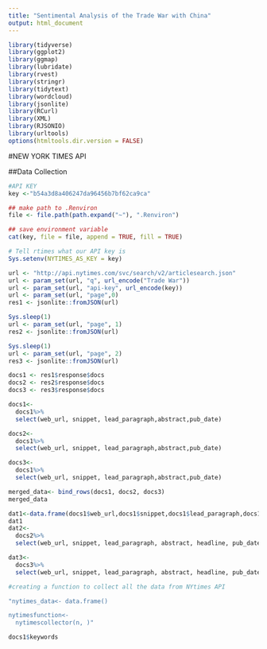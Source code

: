 ```yaml
---
title: "Sentimental Analysis of the Trade War with China"
output: html_document
---
```


```r
library(tidyverse)
library(ggplot2)
library(ggmap)
library(lubridate)
library(rvest)
library(stringr)
library(tidytext)
library(wordcloud)
library(jsonlite)
library(RCurl)
library(XML)
library(RJSONIO)
library(urltools)
options(htmltools.dir.version = FALSE)
```



#NEW YORK TIMES API

##Data Collection
```r

#API KEY
key <-"b54a3d8a406247da96456b7bf62ca9ca"

## make path to .Renviron
file <- file.path(path.expand("~"), ".Renviron")

## save environment variable
cat(key, file = file, append = TRUE, fill = TRUE)
```

```r
# Tell rtimes what our API key is
Sys.setenv(NYTIMES_AS_KEY = key)
```


```r
url <- "http://api.nytimes.com/svc/search/v2/articlesearch.json"
url <- param_set(url, "q", url_encode("Trade War"))
url <- param_set(url, "api-key", url_encode(key))
url <- param_set(url, "page",0)
res1 <- jsonlite::fromJSON(url)

Sys.sleep(1)
url <- param_set(url, "page", 1)
res2 <- jsonlite::fromJSON(url)

Sys.sleep(1)
url <- param_set(url, "page", 2)
res3 <- jsonlite::fromJSON(url)

docs1 <- res1$response$docs
docs2 <- res2$response$docs
docs3 <- res3$response$docs

docs1<-
  docs1%>%
  select(web_url, snippet, lead_paragraph,abstract,pub_date)

docs2<-
  docs1%>%
  select(web_url, snippet, lead_paragraph,abstract,pub_date)

docs3<-
  docs1%>%
  select(web_url, snippet, lead_paragraph,abstract,pub_date)

merged_data<- bind_rows(docs1, docs2, docs3)
merged_data
```

```r
dat1<-data.frame(docs1$web_url,docs1$snippet,docs1$lead_paragraph,docs1$pub_date,docs1$headline, docs1$abstract)
dat1
dat2<-
  docs2%>%
  select(web_url, snippet, lead_paragraph, abstract, headline, pub_date)

dat3<-
  docs3%>%
  select(web_url, snippet, lead_paragraph, abstract, headline, pub_date)
```


```r
#creating a function to collect all the data from NYtimes API

"nytimes_data<- data.frame()

nytimesfunction<-
  nytimescollector(n, )"
```


```r
docs1$keywords
```


  




